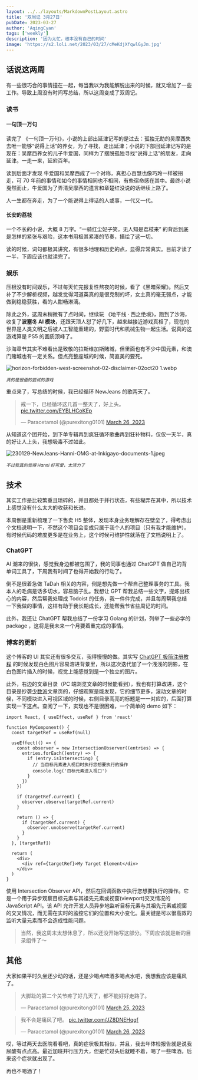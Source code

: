 ```yaml
---
layout: ../../layouts/MarkdownPostLayout.astro
title: '双周记 3月27日'
pubDate: 2023-03-27
author: 'AqingCyan'
tags: ['weekly']
description: '因为太忙，根本没有自己的时间'
image: 'https://s2.loli.net/2023/03/27/cMeKdjXfqwlGyJm.jpg'
---
```


## 话说这两周

有一些很巧合的事情撞在一起，每当我以为我能解脱出来的时候，就又增加了一些工作。导致上周没有时间写总结，所以这周变成了双周记。

### 读书

#### 一句顶一万句

读完了 《一句顶一万句》，小说的上部出延津记写的是过去：孤独无助的吴摩西失去唯一能够“说得上话”的养女，为了寻找，走出延津；小说的下部回延津记写的是现在：吴摩西养女的儿子牛爱国，同样为了摆脱孤独寻找“说得上话”的朋友，走向延津。一走一来，延宕百年。

读到后面才发现 牛爱国和吴摩西成了一个对称，真担心百慧也像巧玲一样被拐走，可 70 年前的事情和如今的事情相同也不相同，有些宿命感在其中。最终小说戛然而止，牛爱国为了弄清吴摩西的遗言和章楚红没说的话继续上路了。

人一生都在奔走，为了一个能说得上得话的人或事，一代又一代。

#### 长安的荔枝

一个不长的小说，大概 8 万字。“一骑红尘妃子笑，无人知是荔枝来” 的背后到底是怎样的紧张与艰险，这本书用极其紧凑的节奏，描绘了这一切。

读的时候，词句都极其讲究，有很多地理和历史的点，显得异常真实。目前才读了一半，下周应该也就读完了。

### 娱乐

压根没有时间娱乐，不过每天忙完报复性熬夜的时候，看了《黑暗荣耀》。然后又补了不少解析视频，越发觉得河道英真的是很克制的坏，女主真的毫无弱点，才能做到稳稳获胜，看的人酣畅淋漓。

除此之外，这周末稍微有了点时间，继续玩 《地平线 · 西之绝境》，跑到了沙海，收复了**波塞冬 AI 模块**，还跟天顶人怼了好几下，越来越接近游戏真相了，现在的世界是人类文明之后被人工智能重建的，野蛮时代和机械生物一起生活。说真的这游戏算是 PS5 的画质顶峰了。

沙海章节其实不难看出是致敬的拉斯维加斯赌城，但里面也有不少中国元素，和澳门赌城也有一定关系。但点亮整座城的时候，简直美的要死。

![horizon-forbidden-west-screenshot-02-disclaimer-02oct20 _1_.webp](https://s2.loli.net/2023/03/27/htbCvMyfk7ITEHr.webp)

<sup>
  <em>真的是很值的尝试的游戏</em>
</sup>

重点来了，写总结的时候，我已经循环 NewJeans 的歌两天了。

<blockquote class="twitter-tweet">
  <p lang="zh" dir="ltr">
    戒一下，已经循环这几首一整天了，好上头。 <a href="https://t.co/EYBLHCoKEp">pic.twitter.com/EYBLHCoKEp</a>
  </p>
  &mdash; Paracetamol (@purexitong0101) <a href="https://twitter.com/purexitong0101/status/1639975424016142336?ref_src=twsrc%5Etfw">March 26, 2023</a>
</blockquote>

从知道这个团开始，到下单专辑再到疯狂循环歌曲再到狂补物料，仅仅一天半，真的好让人上头，我想吸毒不过如此。

![230129-NewJeans-Hanni-OMG-at-Inkigayo-documents-1.jpeg](https://s2.loli.net/2023/03/27/cMeKdjXfqwlGyJm.jpg)

<sup>
  <em>不过我真的觉得 Hanni 好可爱，太活力了</em>
</sup>

## 技术

其实工作是比较繁重且琐碎的，并且都处于并行状态，有些糊弄在其中，所以技术上感觉没有什么太大的收获和长进。

本周倒是重新梳理了一下售卖 H5 整体，发现本身业务理解存在壁垒了，得考虑出个文档说明一下，不然这个项目会变成只属于我个人的项目（只有我才能维护）。有时候代码的难度更多是在业务上，这个时候可维护性就落在了文档说明上了。

### ChatGPT

AI 潮来的很快，感觉我身边都被包围了，我的同事也通过 ChatGPT 做自己的背单词工具了，下周我有时间了也得开始我的行动了。

倒不是很着急做 TaDah 相关的内容，倒是想先做一个帮自己整理事务的工具。我本人的毛病是话多切水，容易脑子乱。我想让 GPT 帮我总结一些文字，提炼出核心的内容，然后帮我处理成 Todoist 的任务，我一件件完成，并且每周帮我总结一下我做的事情，这样有助于我长期成长，还能帮我节省些周记的时间。

此外，我还让 ChatGPT 帮我总结了一份学习 Golang 的计划，列举了一些必学的 package ，这将是我未来一个月要着重完成的事情。

### 博客的更新

这个博客的 UI 其实还有很多交互，我得慢慢的做。其实写 [ChatGPT 极简注册教程](/posts/how-to-use-chatgpt) 的时候发现白色图片容易溶进背景里，所以这次迭代加了一个浅浅的阴影，在白色图片插入的时候，视觉上能感觉到是一个独立的图片。

此外，右边的文章目录（PC 端浏览文章的时候能看到），我也有打算改进，这个目录是抄袭[少数派](https://sspai.com/)文章页的，仔细观察是能发现，它的细节更多，滚动文章的时候，不同模块进入可视区域的时候，右侧目录高亮的标题是一一对应的，后面打算实现一下这点。查阅了一下，实现也不是很困难，一个简单的 demo 如下：

```tsx
import React, { useEffect, useRef } from 'react'

function MyComponent() {
  const targetRef = useRef(null)

  useEffect(() => {
    const observer = new IntersectionObserver((entries) => {
      entries.forEach((entry) => {
        if (entry.isIntersecting) {
          // 当目标元素进入视口时执行您想要执行的操作
          console.log('目标元素进入视口')
        }
      })
    })

    if (targetRef.current) {
      observer.observe(targetRef.current)
    }

    return () => {
      if (targetRef.current) {
        observer.unobserve(targetRef.current)
      }
    }
  }, [targetRef])

  return (
    <div>
      <div ref={targetRef}>My Target Element</div>
    </div>
  )
}
```

使用 Intersection Observer API，然后在回调函数中执行您想要执行的操作。它是一个用于异步观察目标元素与其祖先元素或视窗(viewport)交叉情况的 JavaScript API。该 API 允许开发人员异步地监听目标元素与其祖先元素或视窗的交叉情况，而无需在实时的监控它们的位置和大小变化。最关键是可以很高效的监听大量元素而不会造成性能问题。

> 当然，我这周末太想休息了，所以还没开始写这部分。下周应该就是新的目录组件了～

## 其他

大家如果平时久坐还少动的话，还是少喝点啤酒多喝点水吧，我想我应该是痛风了。

<blockquote class="twitter-tweet">
  <p lang="zh" dir="ltr">
    大脚趾的第二个关节疼了好几天了，都不能好好走路了。
  </p>
  &mdash; Paracetamol (@purexitong0101) <a href="https://twitter.com/purexitong0101/status/1639600375983673344?ref_src=twsrc%5Etfw">March 25, 2023</a>
</blockquote>

<blockquote class="twitter-tweet">
  <p lang="zh" dir="ltr">
    我不会是痛风了吧。 <a href="https://t.co/JZ8DNEHqqf">pic.twitter.com/JZ8DNEHqqf</a>
  </p>
  &mdash; Paracetamol (@purexitong0101) <a href="https://twitter.com/purexitong0101/status/1639925393204424706?ref_src=twsrc%5Etfw">March 26, 2023</a>
</blockquote>

哎，等过两天去医院看看吧，真的症状极其相似，并且，我去年体检报告就是说我尿酸有点点高。最近加班并行压力大，但是忙过头后就睡不着，喝了一些啤酒，后来这个症状就出现了。

再也不喝酒了！
